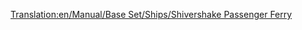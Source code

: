 [[Translation:en/Manual/Base Set/Ships/Shivershake Passenger Ferry]]
{{es/Manual/Base Set/Ships/Barcos|Nombre=Ferry de Pasajeros Shivershake
|Imagen=[[File:en/Manual/Base Set/Ships/Toylandpassengership.png|Ferry de Pasajeros Shivershake]]
|Precio=42.650 € (21.325 £)
|Velocidad=64 km/h (40 mph)
|Coste-anual=2.624 € (1.312 £)
|Diseño=1977
|Duración=30
|Capacidad=130 Pasajeros
|Descripción= El ferry de Pasajeros Shivershake es el segundo barco de pasajeros de Fantasía y es dos veces más rápido que el [[es/Manual/Base Set/Ships/Ferry de Pasajeros Chugger-Chug|Ferry de Pasajeros Chugger-Chug]]. Se crea para un transporte lento de pasajeros a largas distancias.
|Vida-real=Ficción.
}}